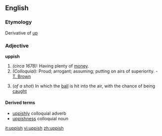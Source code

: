 ==English==

===Etymology===
Derivative of [[up]]

===Adjective===
'''uppish'''
# ''(circa 1678):'' Having plenty of [[money]].
# ''(Colloquial):'' Proud; arrogant; assuming; putting on airs of superiority. - [[T. Brown]]
#{{cricket}} (''of a shot'') In which the [[ball]] is hit into the air, with the chance of being [[caught]]

====Derived terms====
*[[uppishly]] colloquial adverb
*[[uppishness]] colloquial noun

[[it:uppish]]
[[vi:uppish]]
[[zh:uppish]]